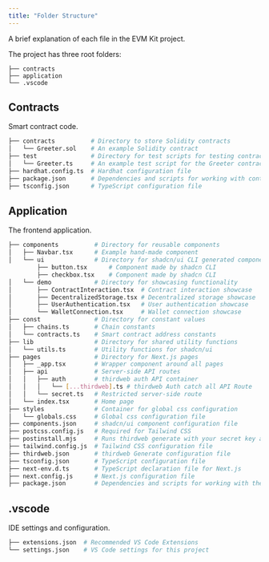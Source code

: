 ```yaml
---
title: "Folder Structure"
---
```


A brief explanation of each file in the EVM Kit project.

The project has three root folders:

```
├── contracts
├── application
└── .vscode
```

## Contracts

Smart contract code.

```bash
├── contracts          # Directory to store Solidity contracts
│   └── Greeter.sol    # An example Solidity contract
├── test               # Directory for test scripts for testing contracts
│   └── Greeter.ts     # An example test script for the Greeter contract
├── hardhat.config.ts  # Hardhat configuration file
├── package.json       # Dependencies and scripts for working with contracts
├── tsconfig.json      # TypeScript configuration file
```

## Application

The frontend application.

```bash
├── components          # Directory for reusable components
│   ├── Navbar.tsx      # Example hand-made component
│   └── ui              # Directory for shadcn/ui CLI generated components
        ├── button.tsx      # Component made by shadcn CLI
        ├── checkbox.tsx    # Component made by shadcn CLI
│   └── demo            # Directory for showcasing functionality
│       ├── ContractInteraction.tsx  # Contract interaction showcase
│       ├── DecentralizedStorage.tsx # Decentralized storage showcase
│       ├── UserAuthentication.tsx   # User authentication showcase
│       └── WalletConnection.tsx     # Wallet connection showcase
├── const               # Directory for constant values
│   ├── chains.ts       # Chain constants
│   └── contracts.ts    # Smart contract address constants
├── lib                 # Directory for shared utility functions
│   └── utils.ts        # Utility functions for shadcn/ui
├── pages               # Directory for Next.js pages
│   ├── _app.tsx        # Wrapper component around all pages
│   ├── api             # Server-side API routes
│   │   ├── auth        # thirdweb auth API container
│   │   │   └── [...thirdweb].ts # thirdweb Auth catch all API Route
│   │   └── secret.ts   # Restricted server-side route
│   └── index.tsx       # Home page
├── styles              # Container for global css configuration
│   └── globals.css     # Global css configuration file
├── components.json     # shadcn/ui component configuration file
├── postcss.config.js   # Required for Tailwind CSS
├── postinstall.mjs     # Runs thirdweb generate with your secret key after npm install
├── tailwind.config.js  # Tailwind CSS configuration file
├── thirdweb.json       # thirdweb Generate configuration file
├── tsconfig.json       # TypeScript configuration file
├── next-env.d.ts       # TypeScript declaration file for Next.js
├── next.config.js      # Next.js configuration file
├── package.json        # Dependencies and scripts for working with the application
```

## .vscode

IDE settings and configuration.

```bash
├── extensions.json  # Recommended VS Code Extensions
└── settings.json    # VS Code settings for this project
```
